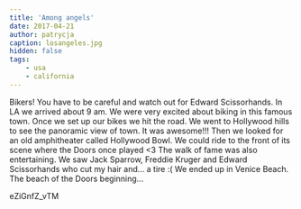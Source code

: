 ```yaml
---
title: 'Among angels'
date: 2017-04-21
author: patrycja
caption: losangeles.jpg
hidden: false
tags: 
    - usa
    - california
---
```


Bikers! You have to be careful and watch out for Edward Scissorhands. In LA we arrived about 9 am. We were very excited about biking in this famous town. Once we set up our bikes we hit the road. We went to Hollywood hills to see the panoramic view of town. It was awesome!!! Then we looked for an old amphitheater called Hollywood Bowl. We could ride to the front of its scene where the Doors once played <3  The walk of fame was also entertaining. We saw Jack Sparrow, Freddie Kruger and Edward Scissorhands who cut my hair and... a tire :( We ended up in Venice Beach. The beach of the Doors beginning...  

<youtube>eZiGnfZ_vTM</youtube>